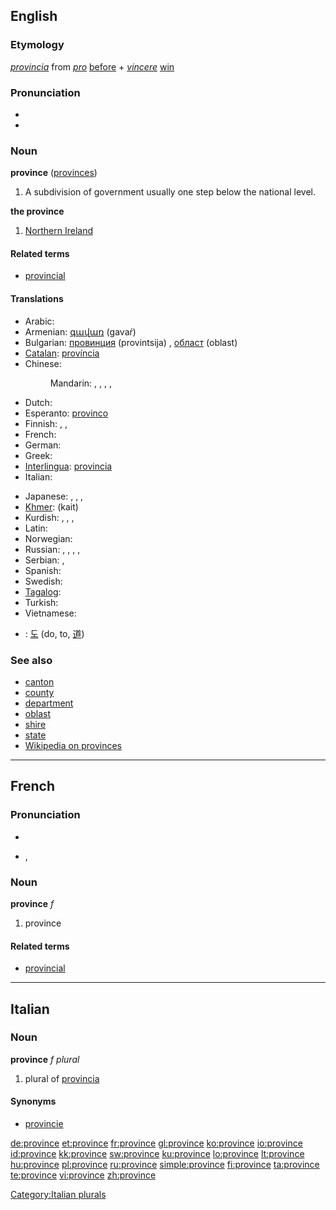 ==English==

===Etymology===
{{etyl|la}} ''[[provincia]]'' from ''[[pro]]'' [[before]] + ''[[vincere]]'' [[win]]

===Pronunciation===
* {{IPA|/pɹɒvins/}}
* {{audio|en-us-province.ogg|Audio (US)}}

===Noun===
'''province''' ([[provinces]])

# A subdivision of government usually one step below the national level.

'''the province'''
# {{British}} [[Northern Ireland]]

====Related terms====
* [[provincial]]

====Translations====
{{trans-top|A subdivision of government usually one step below the national level}}
* Arabic: {{t|ar|ولاية|f|tr=wilaaya|sc=Arab}}
* Armenian: [[գավառ]] (gavaŕ)
* Bulgarian: [[провинция]] (provintsija) {{f}}, [[област]] (oblast) {{f}}
* [[Catalan]]: [[província]] {{f}}
* Chinese:
*: Mandarin: {{t|zh|省份|tr=shěngfèn|sc=Hani}},  {{t|zh|省|tr=shěng|sc=Hani}},  {{qualifier|Japanese prefecture}} {{t|zh|縣|sc=Hani}},  {{t|zh|县|tr=xiàn|sc=Hani}},  {{qualifier|state}} {{t|zh|州|tr=zhōu|sc=Hani}}
* Dutch: {{t+|nl|provincie|f}}
* Esperanto: [[provinco]]
* Finnish: {{t+|fi|provinssi}}, {{t+|fi|maakunta}}, {{t+|fi|lääni}}
* French: {{t+|fr|province|f}}
* German: {{t+|de|Provinz|f}}
* Greek: {{t+|el|επαρχία|f|tr=eparçía|sc=Grek}}
* [[Interlingua]]: [[provincia]]
* Italian: {{t+|it|provincia|f}}
{{trans-mid}}
* Japanese: {{qualifier|prefecture}} {{t|ja|県|tr=けん, ken|sc=Jpan}},  {{qualifier|region}} {{t|ja|地方|tr=ちほう, chihō|sc=Jpan}},  {{qualifier|state, province}} {{t|ja|州|tr=しゅう, shū|sc=Jpan}},  {{qualifier|Chinese province}} {{t|ja|省|tr=しょう, shō|sc=Jpan}}
* [[Khmer]]: {{Khmr|[[ខេត្ត]]}} (kait)
* Kurdish: {{t+|ku|parêzgeh|f}}, {{t+|ku|wîlayet|f}}, {{t+|ku|eyalet|f}}, {{t+|ku|mihafize|f}}
* Latin: {{t+|la|provincia}}
* Norwegian: {{t-|no|provins|m}}
* Russian: {{qualifier|Russian oblast}} {{t|ru|область|f|tr=óblast’|sc=Cyrl}},  {{qualifier|Russian krai}} {{t|ru|край|m|tr=kraj|sc=Cyrl}}, {{qualifier|province}} {{t|ru|провинция|tr=províncija|sc=Cyrl}},  {{qualifier|state}} {{t|ru|штат|m|tr=štat|sc=Cyrl}},  {{qualifier|prefecture}} {{t|ru|префектура|f|tr=prefektúra|sc=Cyrl}}
* Serbian: {{t-|sr|паланка|tr=palanka|sc=Cyrl}}, {{t-|sr|област|tr=oblast|sc=Cyrl}}
* Spanish: {{t-|es|provincia|f}}
* Swedish: {{t+|sv|provins|c}}
* [[Tagalog]]: {{t-|tl|probinsiya|xs=Tagalog}}
* Turkish: {{t+|tr|il}}
* Vietnamese: {{t+|vi|tỉnh|xs=Vietnamese}}
{{trans-bottom}}

{{checktrans}}
* {{ttbc|Korean}}: [[도]] (do, to, [[道]])

===See also===
* [[canton]]
* [[county]]
* [[department]]
* [[oblast]]
* [[shire]]
* [[state]]
* [[w:Province|Wikipedia on provinces]]

----

==French==

===Pronunciation===
* {{audio|Fr-province.ogg|audio}}
* {{IPA|lang=fr|/pʁɔ.vɛ̃s/}}, {{SAMPA|/pRO.vE~s/}}

===Noun===
'''province''' ''f''

# province

====Related terms====
* [[provincial]]

----

==Italian==

===Noun===
'''province''' ''f plural''

# plural of [[provincia]]

====Synonyms====
* [[provincie]]

[[Category:Italian plurals]]

[[de:province]]
[[et:province]]
[[fr:province]]
[[gl:province]]
[[ko:province]]
[[io:province]]
[[id:province]]
[[kk:province]]
[[sw:province]]
[[ku:province]]
[[lo:province]]
[[lt:province]]
[[hu:province]]
[[pl:province]]
[[ru:province]]
[[simple:province]]
[[fi:province]]
[[ta:province]]
[[te:province]]
[[vi:province]]
[[zh:province]]